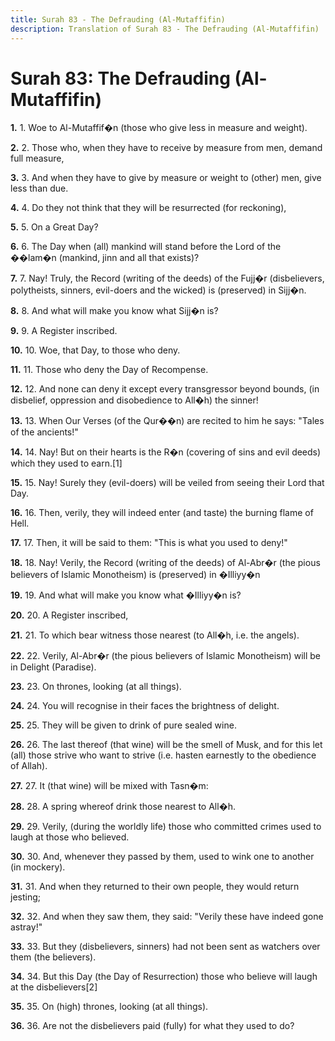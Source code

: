```yaml
---
title: Surah 83 - The Defrauding (Al-Mutaffifin)
description: Translation of Surah 83 - The Defrauding (Al-Mutaffifin)
---
```


# Surah 83: The Defrauding (Al-Mutaffifin)

**1.** 1. Woe to Al-Mutaffif�n (those who give less in measure and weight).

**2.** 2. Those who, when they have to receive by measure from men, demand full measure,

**3.** 3. And when they have to give by measure or weight to (other) men, give less than due.

**4.** 4. Do they not think that they will be resurrected (for reckoning),

**5.** 5. On a Great Day?

**6.** 6. The Day when (all) mankind will stand before the Lord of the ��lam�n (mankind, jinn and all that exists)?

**7.** 7. Nay! Truly, the Record (writing of the deeds) of the Fujj�r (disbelievers, polytheists, sinners, evil-doers and the wicked) is (preserved) in Sijj�n.

**8.** 8. And what will make you know what Sijj�n is?

**9.** 9. A Register inscribed.

**10.** 10. Woe, that Day, to those who deny.

**11.** 11. Those who deny the Day of Recompense.

**12.** 12. And none can deny it except every transgressor beyond bounds, (in disbelief, oppression and disobedience to All�h) the sinner!

**13.** 13. When Our Verses (of the Qur��n) are recited to him he says: "Tales of the ancients!"

**14.** 14. Nay! But on their hearts is the R�n (covering of sins and evil deeds) which they used to earn.[1]

**15.** 15. Nay! Surely they (evil-doers) will be veiled from seeing their Lord that Day.

**16.** 16. Then, verily, they will indeed enter (and taste) the burning flame of Hell.

**17.** 17. Then, it will be said to them: "This is what you used to deny!"

**18.** 18. Nay! Verily, the Record (writing of the deeds) of Al-Abr�r (the pious believers of Islamic Monotheism) is (preserved) in �Illiyy�n

**19.** 19. And what will make you know what �Illiyy�n is?

**20.** 20. A Register inscribed,

**21.** 21. To which bear witness those nearest (to All�h, i.e. the angels).

**22.** 22. Verily, Al-Abr�r (the pious believers of Islamic Monotheism) will be in Delight (Paradise).

**23.** 23. On thrones, looking (at all things).

**24.** 24. You will recognise in their faces the brightness of delight.

**25.** 25. They will be given to drink of pure sealed wine.

**26.** 26. The last thereof (that wine) will be the smell of Musk, and for this let (all) those strive who want to strive (i.e. hasten earnestly to the obedience of Allah).

**27.** 27. It (that wine) will be mixed with Tasn�m:

**28.** 28. A spring whereof drink those nearest to All�h.

**29.** 29. Verily, (during the worldly life) those who committed crimes used to laugh at those who believed.

**30.** 30. And, whenever they passed by them, used to wink one to another (in mockery).

**31.** 31. And when they returned to their own people, they would return jesting;

**32.** 32. And when they saw them, they said: "Verily these have indeed gone astray!"

**33.** 33. But they (disbelievers, sinners) had not been sent as watchers over them (the believers).

**34.** 34. But this Day (the Day of Resurrection) those who believe will laugh at the disbelievers[2]

**35.** 35. On (high) thrones, looking (at all things).

**36.** 36. Are not the disbelievers paid (fully) for what they used to do?

